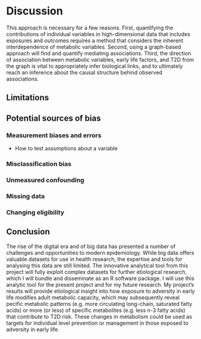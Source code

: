 # Discussion {#discussion}

This approach is necessary for a few reasons. First, quantifying the
contributions of individual variables in high-dimensional data that includes
exposures and outcomes requires a method that considers the inherent
interdependence of metabolic variables. Second, using a graph-based approach
will find and quantify mediating associations. Third, the direction of
association between metabolic variables, early life factors, and T2D from the
graph is vital to appropriately infer biological links, and to ultimately reach
an inference about the causal structure behind observed associations.

## Limitations

## Potential sources of bias

### Measurement biases and errors

- How to test assumptions about a variable

### Misclassification bias

### Unmeasured confounding

### Missing data

### Changing eligibility

## Conclusion

The rise of the digital era and of big data has presented a number of
challenges and opportunities to modern epidemiology. While big data offers
valuable datasets for use in health research, the expertise and tools for
analysing this data are still limited. The innovative analytical tool from this
project will fully exploit complex datasets for further etiological research,
which I will bundle and disseminate as an R software package. I will use this
analytic tool for the present project and for my future research.
My project's results will provide etiological insight into how
exposure to adversity in early life modifies adult metabolic capacity, which may
subsequently reveal pecific metabolic patterns (e.g. more circulating
long-chain, saturated fatty acids) or more (or less) of specific metabolites
(e.g. less n-3 fatty acids) that contribute to T2D risk. These changes
in metabolism could be used as targets for individual level prevention or
management in those exposed to adversity in early life.
